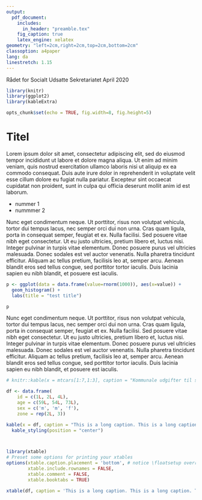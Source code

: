 ---
output:
  pdf_document:
    includes:
      in_header: "preamble.tex"
    fig_caption: true
    latex_engine: xelatex
geometry: "left=2cm,right=2cm,top=2cm,bottom=2cm"
classoption: a4paper
lang: da
linestretch: 1.15
---

Rådet for Socialt Udsatte \newline Sekretariatet \newline April 2020 

```{r setup, include=FALSE}
library(knitr)
library(ggplot2)
library(kableExtra)

opts_chunk$set(echo = TRUE, fig.width=8, fig.height=5)
```

# Titel

Lorem ipsum dolor sit amet, consectetur adipiscing elit, sed do eiusmod tempor incididunt ut labore et dolore magna aliqua. Ut enim ad minim veniam, quis nostrud exercitation ullamco laboris nisi ut aliquip ex ea commodo consequat. Duis aute irure dolor in reprehenderit in voluptate velit esse cillum dolore eu fugiat nulla pariatur. Excepteur sint occaecat cupidatat non proident, sunt in culpa qui officia deserunt mollit anim id est laborum.\footnote{fodnote}

- nummer 1
- nummmer 2

Nunc eget condimentum neque. Ut porttitor, risus non volutpat vehicula, tortor dui tempus lacus, nec semper orci dui non urna. Cras quam ligula, porta in consequat semper, feugiat et ex. Nulla facilisi. Sed posuere vitae nibh eget consectetur. Ut eu justo ultricies, pretium libero et, luctus nisi. Integer pulvinar in turpis vitae elementum. Donec posuere purus vel ultricies malesuada. Donec sodales est vel auctor venenatis. Nulla pharetra tincidunt efficitur. Aliquam ac tellus pretium, facilisis leo at, semper arcu. Aenean blandit eros sed tellus congue, sed porttitor tortor iaculis. Duis lacinia sapien eu nibh blandit, et posuere est iaculis. 

```{r figur 1, echo=FALSE, message=FALSE, warning=FALSE, results='asis', fig.cap="This is a long caption. This is a long caption. This is a long caption. This is a long caption. This is a long caption. This is a long caption. This is a long caption. "}
p <- ggplot(data = data.frame(value=rnorm(1000)), aes(x=value)) + 
  geom_histogram() +
  labs(title = "test title")

p
```

\newpage

Nunc eget condimentum neque. Ut porttitor, risus non volutpat vehicula, tortor dui tempus lacus, nec semper orci dui non urna. Cras quam ligula, porta in consequat semper, feugiat et ex. Nulla facilisi. Sed posuere vitae nibh eget consectetur. Ut eu justo ultricies, pretium libero et, luctus nisi. Integer pulvinar in turpis vitae elementum. Donec posuere purus vel ultricies malesuada. Donec sodales est vel auctor venenatis. Nulla pharetra tincidunt efficitur. Aliquam ac tellus pretium, facilisis leo at, semper arcu. Aenean blandit eros sed tellus congue, sed porttitor tortor iaculis. Duis lacinia sapien eu nibh blandit, et posuere est iaculis. 

```{r tabel, echo=FALSE, message=FALSE, warning=FALSE, results='asis'}
# knitr::kable(x = mtcars[1:7,1:3], caption = "Kommunale udgifter til socialt udsatte i mio. kr. (2018 priser)", booktabs = TRUE)

df <- data.frame(
    id = c(1L, 2L, 4L),
    age = c(59L, 54L, 73L),
    sex = c('m', 'm', 'f'),
    zone = rep(2L, 3))

kable(x = df, caption = "This is a long caption. This is a long caption. This is a long caption. This is a long caption. This is a long caption. This is a long caption. This is a long caption. This is a long caption.", booktabs = TRUE, label = "hejsa du der") %>% 
  kable_styling(position = "center")



library(xtable)
# Preset some options for printing your xtables
options(xtable.caption.placement = 'bottom', # notice \floatsetup overrides
        xtable.include.rownames = FALSE,
        xtable.comment = FALSE,
        xtable.booktabs = TRUE)

xtable(df, caption = 'This is a long caption. This is a long caption. This is a long caption. This is a long caption. This is a long caption. This is a long caption. This is a long caption. This is a long caption.')

```
